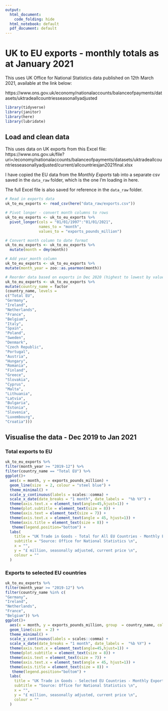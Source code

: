 ```yaml
---
output:
  html_document:
    code_folding: hide
  html_notebook: default
  pdf_document: default
---
```

# UK to EU exports - monthly totals as at January 2021

This uses UK Office for National Statistics data published on  12th March 2021, available at the link below:

https://www.ons.gov.uk/economy/nationalaccounts/balanceofpayments/datasets/uktradeallcountriesseasonallyadjusted


```r
library(tidyverse)
library(janitor)
library(here)
library(lubridate)


```


## Load and clean data

This uses data on UK exports from this Excel file:
https://www.ons.gov.uk/file?uri=/economy/nationalaccounts/balanceofpayments/datasets/uktradeallcountriesseasonallyadjusted/current/allcountriesjan2021final.xlsx

I have copied the EU data from the *Monthly Exports* tab into a separate csv saved in the `data_raw` folder, which is the one I'm loading in here.

The full Excel file is also saved for reference in the `data_raw` folder.

```r
# Read in exports data
uk_to_eu_exports <- read_csv(here("data_raw/exports.csv"))

# Pivot longer - convert month columns to rows
uk_to_eu_exports <- uk_to_eu_exports %>% 
  pivot_longer(cols = "01/01/1997":"01/01/2021",
               names_to = "month",
               values_to = "exports_pounds_million")

# Convert month column to date format
uk_to_eu_exports <- uk_to_eu_exports %>% 
  mutate(month = dmy(month))

# Add year_month column
uk_to_eu_exports <- uk_to_eu_exports %>%
mutate(month_year = zoo::as.yearmon(month))

# Reorder data based on exports in Dec 2020 (highest to lowest by value)
uk_to_eu_exports <- uk_to_eu_exports %>%
mutate(country_name = factor
(country_name, levels =
c("Total EU",
"Germany",
"Ireland",
"Netherlands",
"France",
"Belgium",
"Italy",
"Spain",
"Poland",
"Sweden",
"Denmark",
"Czech Republic",
"Portugal",
"Austria",
"Hungary",
"Romania",
"Finland",
"Greece",
"Slovakia",
"Cyprus",
"Malta",
"Lithuania",
"Latvia",
"Bulgaria",
"Estonia",
"Slovenia",
"Luxembourg",
"Croatia"))) 
```



## Visualise the data - Dec 2019 to Jan 2021

### Total exports to EU
```r
uk_to_eu_exports %>% 
filter(month_year >= "2019-12") %>% 
filter(country_name == "Total EU") %>% 
ggplot()+
  aes(x = month, y = exports_pounds_million) +
  geom_line(size  = 2, colour = "steel blue") +
  theme_minimal() + 
  scale_y_continuous(labels = scales::comma) +
  scale_x_date(date_breaks = "1 month", date_labels =  "%b %Y") +
  theme(axis.text.x = element_text(angle=45,hjust=1)) +
  theme(plot.subtitle = element_text(size = 8)) +
  theme(axis.text = element_text(size = 7)) +
  theme(axis.text.x = element_text(angle = 45, hjust=1)) +
  theme(axis.title = element_text(size = 8)) +
   theme(legend.position="bottom") +
  labs(
    title = "UK Trade in Goods - Total for All EU Countries - Monthly Exports",
    subtitle = "Source: Office for National Statistics \n",
    x = "",
    y = "£ million, seasonally adjusted, current price \n",
    colour = ""
  ) 


```


### Exports to selected EU countries
```r
uk_to_eu_exports %>% 
filter(month_year >= "2019-12") %>% 
filter(country_name %in% c(
"Germany",
"Ireland",
"Netherlands",
"France",
"Belgium")) %>% 
ggplot()+
  aes(x = month, y = exports_pounds_million, group  = country_name, colour = country_name) +
  geom_line(size  = 2) +
  theme_minimal() + 
  scale_y_continuous(labels = scales::comma) +
  scale_x_date(date_breaks = "1 month", date_labels =  "%b %Y") +
  theme(axis.text.x = element_text(angle=45,hjust=1)) +
  theme(plot.subtitle = element_text(size = 8)) +
  theme(axis.text = element_text(size = 7)) +
  theme(axis.text.x = element_text(angle = 45, hjust=1)) +
  theme(axis.title = element_text(size = 8)) +
   theme(legend.position="bottom") +
  labs(
    title = "UK Trade in Goods - Selected EU Countries - Monthly Exports",
    subtitle = "Source: Office for National Statistics \n",
    x = "",
    y = "£ million, seasonally adjusted, current price \n",
    colour = ""
  ) 


```

